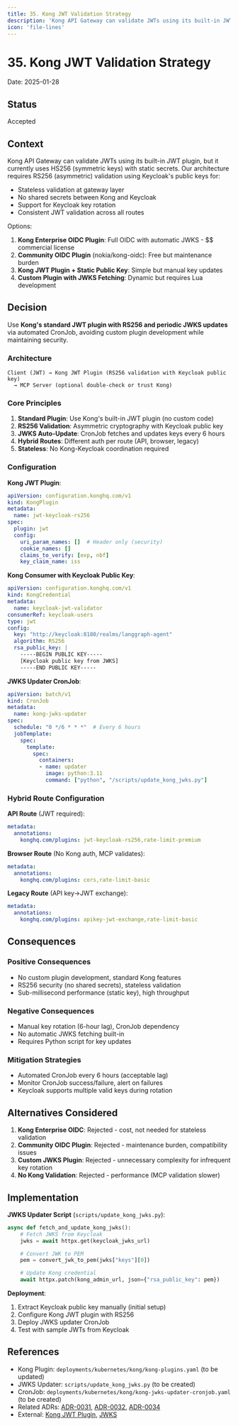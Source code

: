 ```yaml
---
title: 35. Kong JWT Validation Strategy
description: 'Kong API Gateway can validate JWTs using its built-in JWT plugin, but it currently uses HS256 (symmetric keys) with static secrets. Our architectur...'
icon: 'file-lines'
---
```



# 35. Kong JWT Validation Strategy

Date: 2025-01-28

## Status

Accepted

## Context

Kong API Gateway can validate JWTs using its built-in JWT plugin, but it currently uses HS256 (symmetric keys) with static secrets. Our architecture requires RS256 (asymmetric) validation using Keycloak's public keys for:
- Stateless validation at gateway layer
- No shared secrets between Kong and Keycloak
- Support for Keycloak key rotation
- Consistent JWT validation across all routes

Options:
1. **Kong Enterprise OIDC Plugin**: Full OIDC with automatic JWKS - $$ commercial license
2. **Community OIDC Plugin** (nokia/kong-oidc): Free but maintenance burden
3. **Kong JWT Plugin + Static Public Key**: Simple but manual key updates
4. **Custom Plugin with JWKS Fetching**: Dynamic but requires Lua development

## Decision

Use **Kong's standard JWT plugin with RS256 and periodic JWKS updates** via automated CronJob, avoiding custom plugin development while maintaining security.

### Architecture

```
Client (JWT) → Kong JWT Plugin (RS256 validation with Keycloak public key)
  → MCP Server (optional double-check or trust Kong)
```

### Core Principles

1. **Standard Plugin**: Use Kong's built-in JWT plugin (no custom code)
2. **RS256 Validation**: Asymmetric cryptography with Keycloak public key
3. **JWKS Auto-Update**: CronJob fetches and updates keys every 6 hours
4. **Hybrid Routes**: Different auth per route (API, browser, legacy)
5. **Stateless**: No Kong-Keycloak coordination required

### Configuration

**Kong JWT Plugin**:
```yaml
apiVersion: configuration.konghq.com/v1
kind: KongPlugin
metadata:
  name: jwt-keycloak-rs256
spec:
  plugin: jwt
  config:
    uri_param_names: []  # Header only (security)
    cookie_names: []
    claims_to_verify: [exp, nbf]
    key_claim_name: iss
```

**Kong Consumer with Keycloak Public Key**:
```yaml
apiVersion: configuration.konghq.com/v1
kind: KongCredential
metadata:
  name: keycloak-jwt-validator
consumerRef: keycloak-users
type: jwt
config:
  key: "http://keycloak:8180/realms/langgraph-agent"
  algorithm: RS256
  rsa_public_key: |
    -----BEGIN PUBLIC KEY-----
    [Keycloak public key from JWKS]
    -----END PUBLIC KEY-----
```

**JWKS Updater CronJob**:
```yaml
apiVersion: batch/v1
kind: CronJob
metadata:
  name: kong-jwks-updater
spec:
  schedule: "0 */6 * * *"  # Every 6 hours
  jobTemplate:
    spec:
      template:
        spec:
          containers:
          - name: updater
            image: python:3.11
            command: ["python", "/scripts/update_kong_jwks.py"]
```

### Hybrid Route Configuration

**API Route** (JWT required):
```yaml
metadata:
  annotations:
    konghq.com/plugins: jwt-keycloak-rs256,rate-limit-premium
```

**Browser Route** (No Kong auth, MCP validates):
```yaml
metadata:
  annotations:
    konghq.com/plugins: cors,rate-limit-basic
```

**Legacy Route** (API key→JWT exchange):
```yaml
metadata:
  annotations:
    konghq.com/plugins: apikey-jwt-exchange,rate-limit-basic
```

## Consequences

### Positive Consequences
- No custom plugin development, standard Kong features
- RS256 security (no shared secrets), stateless validation
- Sub-millisecond performance (static key), high throughput

### Negative Consequences
- Manual key rotation (6-hour lag), CronJob dependency
- No automatic JWKS fetching built-in
- Requires Python script for key updates

### Mitigation Strategies
- Automated CronJob every 6 hours (acceptable lag)
- Monitor CronJob success/failure, alert on failures
- Keycloak supports multiple valid keys during rotation

## Alternatives Considered

1. **Kong Enterprise OIDC**: Rejected - cost, not needed for stateless validation
2. **Community OIDC Plugin**: Rejected - maintenance burden, compatibility issues
3. **Custom JWKS Plugin**: Rejected - unnecessary complexity for infrequent key rotation
4. **No Kong Validation**: Rejected - performance (MCP validation slower)

## Implementation

**JWKS Updater Script** (`scripts/update_kong_jwks.py`):
```python
async def fetch_and_update_kong_jwks():
    # Fetch JWKS from Keycloak
    jwks = await httpx.get(keycloak_jwks_url)

    # Convert JWK to PEM
    pem = convert_jwk_to_pem(jwks["keys"][0])

    # Update Kong credential
    await httpx.patch(kong_admin_url, json={"rsa_public_key": pem})
```

**Deployment**:
1. Extract Keycloak public key manually (initial setup)
2. Configure Kong JWT plugin with RS256
3. Deploy JWKS updater CronJob
4. Test with sample JWTs from Keycloak

## References

- Kong Plugin: `deployments/kubernetes/kong/kong-plugins.yaml` (to be updated)
- JWKS Updater: `scripts/update_kong_jwks.py` (to be created)
- CronJob: `deployments/kubernetes/kong/kong-jwks-updater-cronjob.yaml` (to be created)
- Related ADRs: [ADR-0031](0031-keycloak-authoritative-identity.md), [ADR-0032](0032-jwt-standardization.md), [ADR-0034](0034-api-key-jwt-exchange.md)
- External: [Kong JWT Plugin](https://docs.konghq.com/hub/kong-inc/jwt/), [JWKS](https://datatracker.ietf.org/doc/html/rfc7517)
